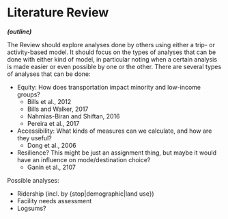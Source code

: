 # Literature Review

***(outline)***

The Review should explore analyses done by others using either a trip- or activity-based model. It should focus on the types of analyses that can be done with either kind of model, in particular noting when a certain analysis is made easier or even possible by one or the other. There are several types of analyses that can be done:

- Equity: How does transportation impact minority and low-income groups?
  - Bills et al., 2012
  - Bills and Walker, 2017
  - Nahmias-Biran and Shiftan, 2016
  - Pereira et al., 2017
- Accessibility: What kinds of measures can we calculate, and how are they useful?
  - Dong et al., 2006
- Resilience? This might be just an assignment thing, but maybe it would have an influence on mode/destination choice?
  - Ganin et al., 2107

Possible analyses:

- Ridership (incl. by {stop|demographic|land use})
- Facility needs assessment
- Logsums?

